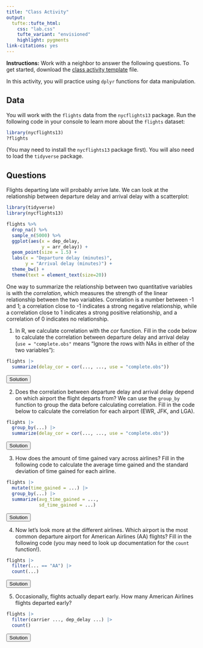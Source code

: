 ```yaml
---
title: "Class Activity"
output: 
  tufte::tufte_html:
    css: "lab.css"
    tufte_variant: "envisioned"
    highlight: pygments
link-citations: yes
---
```


**Instructions:** Work with a neighbor to answer the following questions. To get started, download the [class activity template](https://sta279-f23.github.io/class_activities/ca_lecture_11_template.qmd) file.

In this activity, you will practice using `dplyr` functions for data manipulation.

## Data

You will work with the `flights` data from the `nycflights13` package. Run the following code in your console to learn more about the `flights` dataset:

```r
library(nycflights13)
?flights
```

(You may need to install the `nycflights13` package first). You will also need to load the `tidyverse` package.

## Questions

Flights departing late will probably arrive late. We can look at the relationship between departure delay and arrival delay with a scatterplot:

```r
library(tidyverse)
library(nycflights13)

flights %>%
  drop_na() %>%
  sample_n(5000) %>%
  ggplot(aes(x = dep_delay,
             y = arr_delay)) +
  geom_point(size = 1.5) +
  labs(x = "Departure delay (minutes)",
       y = "Arrival delay (minutes)") +
  theme_bw() +
  theme(text = element_text(size=20))
```

One way to summarize the relationship between two quantitative variables is with the *correlation*, which measures the strength of the linear relationship between the two variables. Correlation is a number between -1 and 1; a correlation close to -1 indicates a strong negative relationship, while a correlation close to 1 indicates a strong positive relationship, and a correlation of 0 indicates no relationship.

1. In R, we calculate correlation with the *cor* function. Fill in the code below to calculate the correlation between departure delay and arrival delay (`use = "complete.obs"` means "Ignore the rows with NAs in either of the two variables"):

```r
flights |>
  summarize(delay_cor = cor(..., ..., use = "complete.obs"))
```

<SCRIPT>
function ShowAndHide(divid) {
    var x = document.getElementById(divid);
    if (x.style.display == 'none') {
        x.style.display = 'block';
    } else {
        x.style.display = 'none';
    }
}
</SCRIPT>

<BUTTON ONCLICK="ShowAndHide('q1_solution')">Solution</BUTTON>

<DIV ID="q1_solution" STYLE="display:none">
```r
flights |>
  summarize(delay_cor = cor(dep_delay, arr_delay, use = "complete.obs"))
```
</DIV>

2. Does the correlation between departure delay and arrival delay depend on which airport the flight departs from? We can use the `group_by` function to group the data before calculating correlation. Fill in the code below to calculate the correlation for each airport (EWR, JFK, and LGA).

```r
flights |>
  group_by(...) |>
  summarize(delay_cor = cor(..., ..., use = "complete.obs"))
```

<BUTTON ONCLICK="ShowAndHide('q2_solution')">Solution</BUTTON>

<DIV ID="q2_solution" STYLE="display:none">
```r
flights |>
  group_by(origin) |>
  summarize(delay_cor = cor(dep_delay, arr_delay, use = "complete.obs"))
```
</DIV>

3. How does the amount of time gained vary across airlines? Fill in the following code to calculate the average time gained and the standard deviation of time gained for each airline.

```r
flights |>
  mutate(time_gained = ...) |>
  group_by(...) |>
  summarize(avg_time_gained = ...,
            sd_time_gained = ...)
```

<BUTTON ONCLICK="ShowAndHide('q4_solution')">Solution</BUTTON>

<DIV ID="q4_solution" STYLE="display:none">
```r
flights |>
  mutate(time_gained = dep_delay - arr_delay) |>
  group_by(carrier) |>
  summarize(avg_time_gained = mean(time_gained, na.rm=T),
            sd_time_gained = sd(time_gained, na.rm=T))
```
</DIV>

4. Now let's look more at the different airlines. Which airport is the most common departure airport for American Airlines (AA) flights? Fill in the following code (you may need to look up documentation for the `count` function!).

```r
flights |>
  filter(... == "AA") |>
  count(...)
```

<BUTTON ONCLICK="ShowAndHide('q5_solution')">Solution</BUTTON>

<DIV ID="q5_solution" STYLE="display:none">
```r
flights |>
  filter(carrier == "AA") |>
  count(origin)
```
</DIV>

5. Occasionally, flights actually depart early. How many American Airlines flights departed early?

```r
flights |>
  filter(carrier ..., dep_delay ...) |>
  count()
```

<BUTTON ONCLICK="ShowAndHide('q6_solution')">Solution</BUTTON>

<DIV ID="q6_solution" STYLE="display:none">
```r
flights |>
  filter(carrier == "AA", dep_delay < 0) |>
  count()
```
</DIV>
